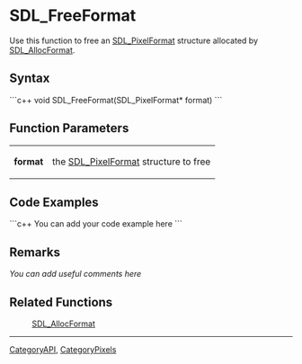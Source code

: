 
= SDL_FreeFormat =
Use this function to free an [[SDL_PixelFormat]] structure allocated by [[SDL_AllocFormat]].


== Syntax ==
```c++
void SDL_FreeFormat(SDL_PixelFormat* format)
```

== Function Parameters ==
{|
|'''format'''
|the [[SDL_PixelFormat]] structure to free
|}

== Code Examples ==
```c++
You can add your code example here
```

== Remarks ==
''You can add useful comments here''

== Related Functions ==
:[[SDL_AllocFormat]]

----
[[CategoryAPI]], [[CategoryPixels]]

